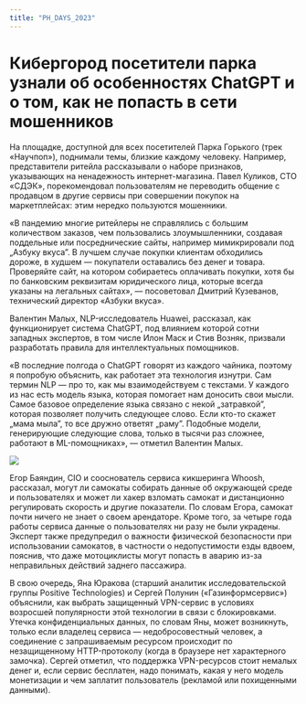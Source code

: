 ---
title: "PH_DAYS_2023"
---

# Кибергород посетители парка узнали об особенностях ChatGPT и о том, как не попасть в сети мошенников

На площадке, доступной для всех посетителей Парка Горького (трек «Научпоп»), поднимали темы, близкие каждому человеку. Например, представители ритейла рассказывали о наборе признаков, указывающих на ненадежность интернет-магазина. Павел Куликов, CTO «СДЭК», порекомендовал пользователям не переводить общение с продавцом в другие сервисы при совершении покупок на маркетплейсах: этим нередко пользуются мошенники.

«В пандемию многие ритейлеры не справлялись с большим количеством заказов, чем пользовались злоумышленники, создавая поддельные или посреднические сайты, например мимикрировали под „Азбуку вкуса". В лучшем случае покупки клиентам обходились дороже, в худшем --- покупатели оставались без денег и товара. Проверяйте сайт, на котором собираетесь оплачивать покупки, хотя бы по банковским реквизитам юридического лица, которые всегда указаны на легальных сайтах», --- посоветовал Дмитрий Кузеванов, технический директор «Азбуки вкуса».

Валентин Малых, NLP-исследователь Huawei, рассказал, как функционирует система ChatGPT, под влиянием которой сотни западных экспертов, в том числе Илон Маск и Стив Возняк, призвали разработать правила для интеллектуальных помощников.

«В последние полгода о ChatGPT говорят из каждого чайника, поэтому я попробую объяснить, как работает эта технология изнутри. Сам термин NLP --- про то, как мы взаимодействуем с текстами. У каждого из нас есть модель языка, которая помогает нам доносить свои мысли. Самое базовое определение языка связано с некой „затравкой", которая позволяет получить следующее слово. Если кто-то скажет „мама мыла", то все дружно ответят „раму". Подобные модели, генерирующие следующие слова, только в тысячи раз сложнее, работают в ML-помощниках», --- отметил Валентин Малых.

![](https://github.com/anyam/lab7/blob/main/7-1.png)

Егор Баяндин, CIO и сооснователь сервиса кикшеринга Whoosh, рассказал, могут ли самокаты собирать данные об окружающей среде и пользователях и может ли хакер взломать самокат и дистанционно регулировать скорость и другие показатели. По словам Егора, самокат почти ничего не знает о своем арендаторе. Кроме того, за четыре года работы сервиса данные о пользователях ни разу не были украдены. Эксперт также предупредил о важности физической безопасности при использовании самокатов, в частности о недопустимости езды вдвоем, пояснив, что даже мотоциклисты могут попасть в аварию из-за неправильных действий заднего пассажира.

В свою очередь, Яна Юракова (старший аналитик исследовательской группы Positive Technologies) и Сергей Полунин («Газинформсервис») объяснили, как выбрать защищенный VPN-сервис в условиях возросшей популярности этой технологии в связи с блокировками. Утечка конфиденциальных данных, по словам Яны, может возникнуть, только если владелец сервиса --- недобросовестный человек, а соединение с запрашиваемым ресурсом происходит по незащищенному HTTP-протоколу (когда в браузере нет характерного замочка). Сергей отметил, что поддержка VPN-ресурсов стоит немалых денег и, если сервис бесплатен, надо понимать, какая у него модель монетизации и чем заплатит пользователь (рекламой или похищенными данными).


